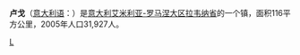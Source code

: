 {{Infobox Italian comune
| name        = 盧戈
| native_name = Lugo
| official_name       = Città di Lugo
| image_skyline       = Lugo Castello 010423.jpg
| imagesize           = 
| image_alt           = 
| image_caption       = 
| image_shield        = Lugo_(RA)-Stemma.png
| shield_alt          = 
| image_map           = 
| map_alt             = 
| map_caption         = 
| pushpin_label_position = 
| pushpin_map_alt     = 
| latd  = 44 |latm  = 25 |lats  =  |latNS  = N
| longd = 11 |longm = 55 |longs =  |longEW = E
| coordinates_type    = 
| coordinates_display = 
| coordinates_footnotes = 
| region              = [[艾米利亚-罗马涅大区|艾米利亚-罗马涅大区]]
| province            = [[拉韋納省|拉韋納省]]（RA）
| mayor_party         = 
| mayor               = 
| area_footnotes      = 
| area_total_km2      = 116
| population_footnotes = 
| population_total    = 32770
| population_as_of    = 2009年6月30日
| pop_density_footnotes = 
| elevation_footnotes = 
| elevation_m         = 15
| twin1               = 
| twin1_country       = 
| saint               = 
| day                 = 
| postal_code         = 48022
| area_code           = 0545
| website             = {{official website|http://www.comune.rimini.it}}
| footnotes           = 
}}
'''卢戈'''（[[意大利语|意大利语]]：'''{{lang|it|Lugo}}'''）是[[意大利|意大利]][[艾米利亚-罗马涅大区|艾米利亚-罗马涅大区]][[拉韦纳省|拉韦纳省]]的一个镇，面积116平方公里，2005年人口31,927人。

{{拉韋納省市鎮}}

[[Category:拉韦纳省市镇|L]]

{{Italy-geo-stub}}